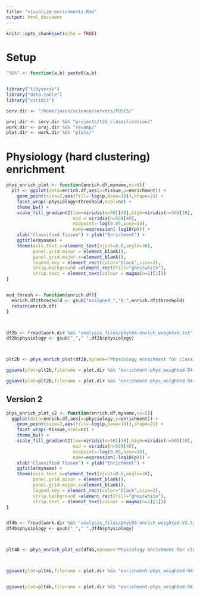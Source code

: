 ```yaml
---
title: "visualize-enrichments.Rmd"
output: html_document
---
```


```r
knitr::opts_chunk$set(echo = TRUE)
```


# Setup 

```r

"%&%" <- function(a,b) paste0(a,b)


library("tidyverse")
library("data.table")
library("viridis")

serv.dir <- "/home/jason/science/servers/FUSE5/"

proj.dir <- serv.dir %&% "projects/t2d_classification/"
work.dir <- proj.dir %&% "revamp/"
plot.dir <- work.dir %&% "plots/"


```



# Physiology (hard clustering) enrichment 


```r

phys_enrich_plot <- function(enrich.df,myname,nc=4){
  plt <- ggplot(data=enrich.df,aes(x=tissue,y=enrichment)) + 
    geom_point(size=2,aes(fill=-log(p,base=10)),shape=21) + 
    facet_wrap(~physiology+threshold,ncol=nc) + 
    theme_bw() + 
    scale_fill_gradient2(low=viridis(n=50)[48],high=viridis(n=50)[10],
                         mid = viridis(n=50)[40],
                         midpoint=-log(0.05,base=10),
                         name=expression(-log10(p))) + 
    xlab("Classified Tissue") + ylab("Enrichment") + 
    ggtitle(myname) +
    theme(axis.text.x=element_text(vjust=0.6,angle=30),
          panel.grid.minor = element_blank(),
          panel.grid.major.x=element_blank(),
          legend.key = element_rect(color="black",size=3),
          strip.background =element_rect(fill="ghostwhite"),
          strip.text = element_text(colour = magma(n=2)[1]))
}



```

```r

mod_thresh <- function(enrich.df){
  enrich.df$threshold <- gsub("assigned_","0.",enrich.df$threshold)
  return(enrich.df)
}



df2b <- fread(work.dir %&% "analysis_files/phys94-enrich_weighted.txt") %>% mod_thresh(.)
df2b$physiology <- gsub("_"," ",df2b$physiology)



plt2b <- phys_enrich_plot(df2b,myname="Physiology enrichment for classifed loci (weighted)")

ggsave(plot=plt2b,filename = plot.dir %&% "enrichment-phys_weighted-94.png",width=8,height=8)

ggsave(plot=plt2b,filename = plot.dir %&% "enrichment-phys_weighted-94.pdf",width=8,height=8)

```



## Version 2 


```r


phys_enrich_plot_v2 <- function(enrich.df,myname,nc=5){
  ggplot(data=enrich.df,aes(x=physiology,y=enrichment)) + 
    geom_point(size=2,aes(fill=-log(p,base=10)),shape=21) +
    facet_wrap(~tissue,ncol=nc) + 
    theme_bw() + 
    scale_fill_gradient2(low=viridis(n=50)[48],high=viridis(n=50)[10],
                         mid = viridis(n=50)[40],
                         midpoint=-log(0.05,base=10),
                         name=expression(-log10(p))) + 
    xlab("Classified Tissue") + ylab("Enrichment") + 
    ggtitle(myname) +
    theme(axis.text.x=element_text(vjust=0.6,angle=30),
          panel.grid.minor = element_blank(),
          panel.grid.major.x=element_blank(),
          legend.key = element_rect(color="black",size=3),
          strip.background =element_rect(fill="ghostwhite"),
          strip.text = element_text(colour = magma(n=2)[1]))
}



```


```r


df4b <- fread(work.dir %&% "analysis_files/phys94-enrich_weighted-V2.txt") %>% mod_thresh(.)
df4b$physiology <- gsub("_"," ",df4b$physiology)



plt4b <- phys_enrich_plot_v2(df4b,myname="Physiology enrichment for classifed loci (weighted)")



ggsave(plot=plt4b,filename = plot.dir %&% "enrichment-phys_weighted-94-V2.png",width=12,height=3)


ggsave(plot=plt4b,filename = plot.dir %&% "enrichment-phys_weighted-94-V2.pdf",width=12,height=3)
```

